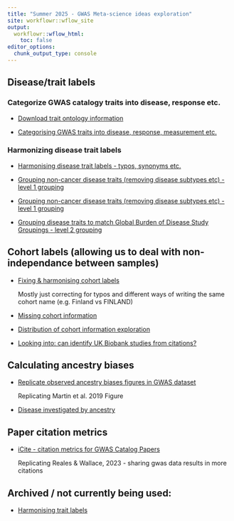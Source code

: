 ```yaml
---
title: "Summer 2025 - GWAS Meta-science ideas exploration"
site: workflowr::wflow_site
output:
  workflowr::wflow_html:
    toc: false
editor_options:
  chunk_output_type: console
---
```


## Disease/trait labels 

### Categorize GWAS catalogy traits into disease, response etc.

-   [Download trait ontology information](download_ontology_info.html)

-   [Categorising GWAS traits into disease, response, measurement etc.](trait_ontology_categorization.html)

### Harmonizing disease trait labels 

-   [Harmonising disease trait labels - typos, synonyms etc.](disease_trait_terms_simplify.html)

-   [Grouping non-cancer disease traits (removing disease subtypes etc) - level 1 grouping](level_1_disease_group_non_cancer.html)

-   [Grouping non-cancer disease traits (removing disease subtypes etc) - level 1 grouping](level_1_disease_group_cancer.html)

-   [Grouping disease traits to match Global Burden of Disease Study Groupings - level 2 grouping](level_2_disease_group.html)


## Cohort labels (allowing us to deal with non-independance between samples)

-   [Fixing & harmonising cohort labels](correcting_cohort_names.html)

    Mostly just correcting for typos and different ways of writing the same cohort name (e.g. Finland vs FINLAND)

-   [Missing cohort information](missing_cohort_info.html) 

-   [Distribution of cohort information exploration](cohort_dist.html)

-   [Looking into: can identify UK Biobank studies from citations?](collapse_cohorts.html)

## Calculating ancestry biases 

-   [Replicate observed ancestry biases figures in GWAS dataset](replication_ancestry_bias.html)
    
    Replicating Martin et al. 2019 Figure 
    
-  [Disease investigated by ancestry](disease_inves_by_ancest.html)


## Paper citation metrics

-  [iCite - citation metrics for GWAS Catalog Papers](icite_rcr.html)

    Replicating Reales & Wallace, 2023 - sharing gwas data results in more citations




## Archived / not currently being used:

-   [Harmonising trait labels](collapse_traits.html)

